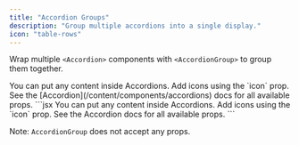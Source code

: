 ```yaml
---
title: "Accordion Groups"
description: "Group multiple accordions into a single display."
icon: "table-rows"
---
```


Wrap multiple `<Accordion>` components with `<AccordionGroup>` to group them together.

<AccordionGroup>
  <Accordion title="Basic Example">
    You can put any content inside Accordions.
  </Accordion>

  <Accordion title="With Icon" icon="alien-8bit">
    Add icons using the `icon` prop.
  </Accordion>
  
  <Accordion title="Learn More">
    See the [Accordion](/content/components/accordions) docs for all available props.
  </Accordion>
</AccordionGroup>

<RequestExample>
```jsx
<AccordionGroup>
  <Accordion title="Basic Example">
    You can put any content inside Accordions.
  </Accordion>

  <Accordion title="With Icon" icon="alien-8bit">
    Add icons using the `icon` prop.
  </Accordion>

  <Accordion title="Learn More">
    See the Accordion docs for all available props.
  </Accordion>
</AccordionGroup>
```
</RequestExample>

Note: `AccordionGroup` does not accept any props.